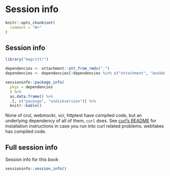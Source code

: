 # Session info

```r
knitr::opts_chunk$set(
  comment = "#>"
)
```


## Session info

```r
library("magrittr")

dependencies <- attachment::att_from_rmds(".")
dependencies <- dependencies[!dependencies %in% c("attachment", "bookdown", "knitr")]

sessioninfo::package_info(
  pkgs = dependencies
  ) %>%
  as.data.frame() %>%
  .[, c("package", "ondiskversion")] %>%
  knitr::kable()
```

None of crul, webmockr, vcr, httptest have compiled code, but an underlying dependency of all of them, `curl` does. See [curl's README](https://github.com/jeroen/curl/#installation) for installation instructions in case you run into curl related problems. webfakes has compiled code.

## Full session info

Session info for this book

```r
sessioninfo::session_info()
```
